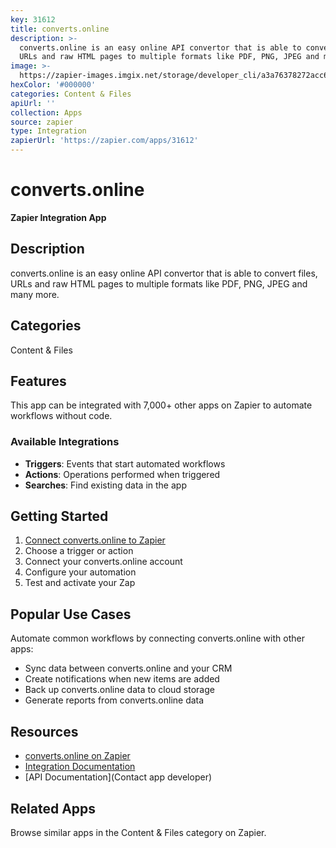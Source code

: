 ```yaml
---
key: 31612
title: converts.online
description: >-
  converts.online is an easy online API convertor that is able to convert files,
  URLs and raw HTML pages to multiple formats like PDF, PNG, JPEG and many more.
image: >-
  https://zapier-images.imgix.net/storage/developer_cli/a3a76378272acc6fd9c7a2f768885737.png?auto=format%2Ccompress&ixlib=python-3.0.0&q=50
hexColor: '#000000'
categories: Content & Files
apiUrl: ''
collection: Apps
source: zapier
type: Integration
zapierUrl: 'https://zapier.com/apps/31612'
---
```

# converts.online

**Zapier Integration App**

## Description

converts.online is an easy online API convertor that is able to convert files, URLs and raw HTML pages to multiple formats like PDF, PNG, JPEG and many more.

## Categories

Content & Files

## Features

This app can be integrated with 7,000+ other apps on Zapier to automate workflows without code.

### Available Integrations

- **Triggers**: Events that start automated workflows
- **Actions**: Operations performed when triggered
- **Searches**: Find existing data in the app

## Getting Started

1. [Connect converts.online to Zapier](https://zapier.com/apps/31612)
2. Choose a trigger or action
3. Connect your converts.online account
4. Configure your automation
5. Test and activate your Zap

## Popular Use Cases

Automate common workflows by connecting converts.online with other apps:

- Sync data between converts.online and your CRM
- Create notifications when new items are added
- Back up converts.online data to cloud storage
- Generate reports from converts.online data

## Resources

- [converts.online on Zapier](https://zapier.com/apps/31612)
- [Integration Documentation](https://zapier.com/apps/31612/integrations)
- [API Documentation](Contact app developer)

## Related Apps

Browse similar apps in the Content & Files category on Zapier.
